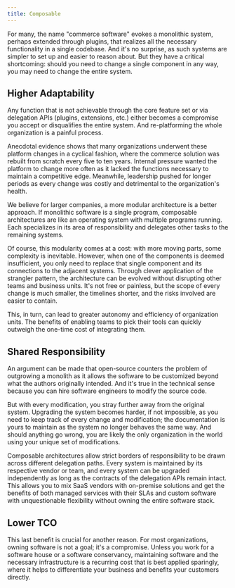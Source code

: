 ```yaml
---
title: Composable
---
```


For many, the name "commerce software" evokes a monolithic system, perhaps extended through plugins, that realizes all the necessary functionality in a single codebase. And it's no surprise, as such systems are simpler to set up and easier to reason about. But they have a critical shortcoming: should you need to change a single component in any way, you may need to change the entire system.

## Higher Adaptability

Any function that is not achievable through the core feature set or via delegation APIs (plugins, extensions, etc.) either becomes a compromise you accept or disqualifies the entire system. And re-platforming the whole organization is a painful process.

Anecdotal evidence shows that many organizations underwent these platform changes in a cyclical fashion, where the commerce solution was rebuilt from scratch every five to ten years. Internal pressure wanted the platform to change more often as it lacked the functions necessary to maintain a competitive edge. Meanwhile, leadership pushed for longer periods as every change was costly and detrimental to the organization's health.

We believe for larger companies, a more modular architecture is a better approach. If monolithic software is a single program, composable architectures are like an operating system with multiple programs running. Each specializes in its area of responsibility and delegates other tasks to the remaining systems.

Of course, this modularity comes at a cost: with more moving parts, some complexity is inevitable. However, when one of the components is deemed insufficient, you only need to replace that single component and its connections to the adjacent systems. Through clever application of the strangler pattern, the architecture can be evolved without disrupting other teams and business units. It's not free or painless, but the scope of every change is much smaller, the timelines shorter, and the risks involved are easier to contain.

This, in turn, can lead to greater autonomy and efficiency of organization units. The benefits of enabling teams to pick their tools can quickly outweigh the one-time cost of integrating them.

## Shared Responsibility

An argument can be made that open-source counters the problem of outgrowing a monolith as it allows the software to be customized beyond what the authors originally intended. And it's true in the technical sense because you can hire software engineers to modify the source code.

But with every modification, you stray further away from the original system. Upgrading the system becomes harder, if not impossible, as you need to keep track of every change and modification; the documentation is yours to maintain as the system no longer behaves the same way. And should anything go wrong, you are likely the only organization in the world using your unique set of modifications.

Composable architectures allow strict borders of responsibility to be drawn across different delegation paths. Every system is maintained by its respective vendor or team, and every system can be upgraded independently as long as the contracts of the delegation APIs remain intact. This allows you to mix SaaS vendors with on-premise solutions and get the benefits of both managed services with their SLAs and custom software with unquestionable flexibility without owning the entire software stack.

## Lower TCO

This last benefit is crucial for another reason. For most organizations, owning software is not a goal; it's a compromise. Unless you work for a software house or a software conservancy, maintaining software and the necessary infrastructure is a recurring cost that is best applied sparingly, where it helps to differentiate your business and benefits your customers directly.